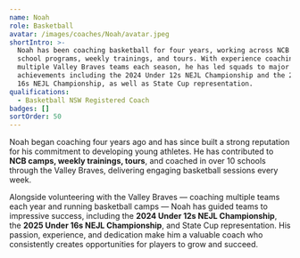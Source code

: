 ```yaml
---
name: Noah
role: Basketball
avatar: /images/coaches/Noah/avatar.jpeg
shortIntro: >-
  Noah has been coaching basketball for four years, working across NCB camps,
  school programs, weekly trainings, and tours. With experience coaching
  multiple Valley Braves teams each season, he has led squads to major
  achievements including the 2024 Under 12s NEJL Championship and the 2025 Under
  16s NEJL Championship, as well as State Cup representation.
qualifications:
  - Basketball NSW Registered Coach
badges: []
sortOrder: 50
---
```

Noah began coaching four years ago and has since built a strong reputation for his commitment to developing young athletes. He has contributed to **NCB camps, weekly trainings, tours**, and coached in over 10 schools through the Valley Braves, delivering engaging basketball sessions every week.

Alongside volunteering with the Valley Braves — coaching multiple teams each year and running basketball camps — Noah has guided teams to impressive success, including the **2024 Under 12s NEJL Championship**, the **2025 Under 16s NEJL Championship**, and State Cup representation. His passion, experience, and dedication make him a valuable coach who consistently creates opportunities for players to grow and succeed.

